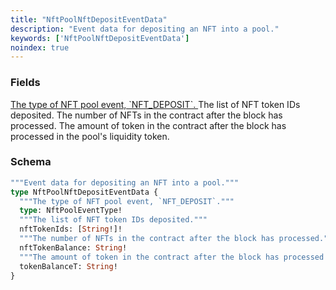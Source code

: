 ```yaml
---
title: "NftPoolNftDepositEventData"
description: "Event data for depositing an NFT into a pool."
keywords: ['NftPoolNftDepositEventData']
noindex: true
---
```


### Fields

<a href="/api-reference/types/nftpooleventtype">
  <ResponseField name="type" type="NftPoolEventType!" required>
    The type of NFT pool event, `NFT_DEPOSIT`.
  </ResponseField>
</a>

<ResponseField name="nftTokenIds" type="[String!]!" required>
  The list of NFT token IDs deposited.
</ResponseField>

<ResponseField name="nftTokenBalance" type="String!" required>
  The number of NFTs in the contract after the block has processed.
</ResponseField>

<ResponseField name="tokenBalanceT" type="String!" required>
  The amount of token in the contract after the block has processed in the pool's liquidity token.
</ResponseField>

### Schema


```graphql 
"""Event data for depositing an NFT into a pool."""
type NftPoolNftDepositEventData {
  """The type of NFT pool event, `NFT_DEPOSIT`."""
  type: NftPoolEventType!
  """The list of NFT token IDs deposited."""
  nftTokenIds: [String!]!
  """The number of NFTs in the contract after the block has processed."""
  nftTokenBalance: String!
  """The amount of token in the contract after the block has processed in the pool's liquidity token."""
  tokenBalanceT: String!
}
```
